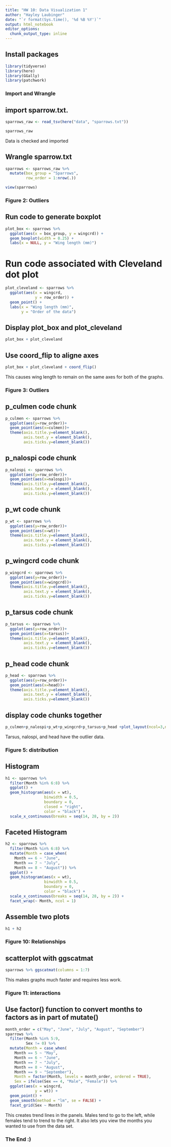 ```yaml
---
title: "HW 10: Data Visualization 1"
author: "Hayley Laubinger"
date: "`r format(Sys.time(), '%d %B %Y')`"
output: html_notebook
editor_options: 
  chunk_output_type: inline
---
```


## Install packages
```r
library(tidyverse)
library(here)
library(GGally)
library(patchwork)
```

### Import and Wrangle 

## import sparrow.txt.
```r
sparrows_raw <- read_tsv(here("data", "sparrows.txt"))
```
```r
sparrows_raw
```
Data is checked and imported

## Wrangle sparrow.txt 
```r
sparrows <- sparrows_raw %>%
  mutate(box_group = "Sparrows",
         row_order = 1:nrow(.))
```

```r
view(sparrows)
```


### Figure 2: Outliers

## Run code to generate boxplot
```r
plot_box <- sparrows %>%
  ggplot(aes(x = box_group, y = wingcrd)) +
  geom_boxplot(width = 0.25) +
  labs(x = NULL, y = "Wing length (mm)")
```

# Run code associated with Cleveland dot plot
```r
plot_cleveland <- sparrows %>% 
  ggplot(aes(x = wingcrd,
             y = row_order)) +
  geom_point() +
  labs(x = "Wing length (mm)",
       y = "Order of the data")
```

## Display plot_box and plot_cleveland 
```r
plot_box + plot_cleveland
```
## Use coord_flip to aligne axes
```r
plot_box + plot_cleveland + coord_flip()
```
This causes wing length to remain on the same axes for both of the graphs. 

### Figure 3: Outliers

## p_culmen code chunk
```r
p_culmen <- sparrows %>% 
  ggplot(aes(y=row_order))+
  geom_point(aes(x=culmen))+
  theme(axis.title.y=element_blank(),
        axis.text.y = element_blank(),
        axis.ticks.y=element_blank())
```

## p_nalospi code chunk 
```r
p_nalospi <- sparrows %>% 
  ggplot(aes(y=row_order))+
  geom_point(aes(x=nalospi))+
  theme(axis.title.y=element_blank(),
        axis.text.y = element_blank(),
        axis.ticks.y=element_blank())
```

## p_wt code chunk
```r
p_wt <- sparrows %>% 
  ggplot(aes(y=row_order))+
  geom_point(aes(x=wt))+
  theme(axis.title.y=element_blank(),
        axis.text.y = element_blank(),
        axis.ticks.y=element_blank())
```

## p_wingcrd code chunk
```r
p_wingcrd <- sparrows %>% 
  ggplot(aes(y=row_order))+
  geom_point(aes(x=wingcrd))+
  theme(axis.title.y=element_blank(),
        axis.text.y = element_blank(),
        axis.ticks.y=element_blank())
```

## p_tarsus code chunk 
```r
p_tarsus <- sparrows %>% 
  ggplot(aes(y=row_order))+
  geom_point(aes(x=tarsus))+
  theme(axis.title.y=element_blank(),
        axis.text.y = element_blank(),
        axis.ticks.y=element_blank())
```

## p_head code chunk
```r
p_head <- sparrows %>% 
  ggplot(aes(y=row_order))+
  geom_point(aes(x=head))+
  theme(axis.title.y=element_blank(),
        axis.text.y = element_blank(),
        axis.ticks.y=element_blank())
```

## display code chunks together 
```r
p_culmen+p_nalospi+p_wt+p_wingcrd+p_tarsus+p_head +plot_layout(ncol=3,nrow=2)
```
Tarsus, nalospi, and head have the outlier data. 


### Figure 5: distribution

## Histogram 
```r
h1 <- sparrows %>%
  filter(Month %in% 6:8) %>% 
  ggplot() +
  geom_histogram(aes(x = wt),
                 binwidth = 0.5,
                 boundary = 0,
                 closed = "right",
                 color = "black") +
  scale_x_continuous(breaks = seq(14, 28, by = 2))
```

## Faceted Histogram
```r
h2 <- sparrows %>%
  filter(Month %in% 6:8) %>% 
  mutate(Month = case_when(
    Month == 6 ~ "June",
    Month == 7 ~ "July",
    Month == 8 ~ "August")) %>% 
  ggplot() +
  geom_histogram(aes(x = wt),
                 binwidth = 0.5,
                 boundary = 0,
                 color = "black") +
  scale_x_continuous(breaks = seq(14, 28, by = 2)) +
  facet_wrap(~ Month, ncol = 1)
```

## Assemble two plots
```r
h1 + h2
```
### Figure 10: Relationships

## scatterplot with ggscatmat
```r
sparrows %>% ggscatmat(columns = 1:7)
```
This makes graphs much faster and requires less work. 

### Figure 11: interactions 

## Use factor() function to convert months to factors as in part of mutate()
```r
month_order = c("May", "June", "July", "August", "September")
sparrows %>% 
  filter(Month %in% 5:9,
         Sex != 0) %>% 
  mutate(Month = case_when(
    Month == 5 ~ "May",
    Month == 6 ~ "June",
    Month == 7 ~ "July",
    Month == 8 ~ "August",
    Month == 9 ~ "September"),
    Month = factor(Month, levels = month_order, ordered = TRUE),
    Sex = ifelse(Sex == 4, "Male", "Female")) %>% 
  ggplot(aes(x = wingcrd,
             y = wt)) +
  geom_point() +
  geom_smooth(method = "lm", se = FALSE) +
  facet_grid(Sex ~ Month)
```
This creates trend lines in the panels. Males tend to go to the left, while females tend to trend to the right. It also lets you view the months you wanted to use from the data set. 


### The End :)



































